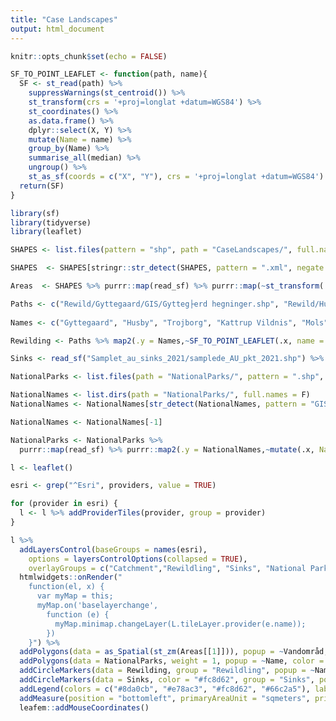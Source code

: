 ```yaml
---
title: "Case Landscapes"
output: html_document
---
```


```r
knitr::opts_chunk$set(echo = FALSE)

SF_TO_POINT_LEAFLET <- function(path, name){
  SF <- st_read(path) %>% 
    suppressWarnings(st_centroid()) %>% 
    st_transform(crs = '+proj=longlat +datum=WGS84') %>% 
    st_coordinates() %>% 
    as.data.frame() %>% 
    dplyr::select(X, Y) %>% 
    mutate(Name = name) %>% 
    group_by(Name) %>% 
    summarise_all(median) %>% 
    ungroup() %>% 
    st_as_sf(coords = c("X", "Y"), crs = '+proj=longlat +datum=WGS84')
  return(SF)
}

library(sf)
library(tidyverse)
library(leaflet)

SHAPES <- list.files(pattern = "shp", path = "CaseLandscapes/", full.names = T)

SHAPES  <- SHAPES[stringr::str_detect(SHAPES, pattern = ".xml", negate = T)]

Areas  <- SHAPES %>% purrr::map(read_sf) %>% purrr::map(~st_transform(.x ,crs = '+proj=longlat +datum=WGS84')) 

Paths <- c("Rewild/Gyttegaard/GIS/Gytteg├еrd hegninger.shp", "Rewild/Husby/Husby_ProjectArea.shp", "Rewild/Husby/Trojborg_ProjectArea.shp", "Rewild/KattrupVildnis/Kattrup_Vildnis_graense_jan2022.shp","Rewild/Mols/MolsRewildingArea_polygon2.shp","Rewild/RyeNoskov/RyeNorskov_Exp_Centroids.shp")
  
Names <- c("Gyttegaard", "Husby", "Trojborg", "Kattrup Vildnis", "Mols", "RyeNorskov")

Rewilding <- Paths %>% map2(.y = Names,~SF_TO_POINT_LEAFLET(.x, name = .y)) %>% purrr::reduce(bind_rows)

Sinks <- read_sf("Samplet_au_sinks_2021/samplede_AU_pkt_2021.shp") %>% st_transform(crs = '+proj=longlat +datum=WGS84')
```


```r

NationalParks <- list.files(path = "NationalParks/", pattern = ".shp", recursive = T, full.names = T)

NationalNames <- list.dirs(path = "NationalParks/", full.names = F)
NationalNames <- NationalNames[str_detect(NationalNames, pattern = "GIS", negate = T)]

NationalNames <- NationalNames[-1]

NationalParks <- NationalParks %>% 
  purrr::map(read_sf) %>% purrr::map2(.y = NationalNames,~mutate(.x, Name = .y)) %>% purrr::reduce(bind_rows) %>% st_transform(crs = '+proj=longlat +datum=WGS84')
```


```r
l <- leaflet() 

esri <- grep("^Esri", providers, value = TRUE)

for (provider in esri) {
  l <- l %>% addProviderTiles(provider, group = provider)
}

l %>%
  addLayersControl(baseGroups = names(esri),
    options = layersControlOptions(collapsed = TRUE),
    overlayGroups = c("Catchment","Rewildling", "Sinks", "National Parks"))  %>%
  htmlwidgets::onRender("
    function(el, x) {
      var myMap = this;
      myMap.on('baselayerchange',
        function (e) {
          myMap.minimap.changeLayer(L.tileLayer.provider(e.name));
        })
    }") %>% 
  addPolygons(data = as_Spatial(st_zm(Areas[[1]])), popup = ~Vandområd, group = "Catchment", weight = 1, color = "#8da0cb") %>%
  addPolygons(data = NationalParks, weight = 1, popup = ~Name, color = "#66c2a5", group = "National Parks") %>% 
  addCircleMarkers(data = Rewilding, group = "Rewildling", popup = ~Name, color = "#e78ac3") %>% 
  addCircleMarkers(data = Sinks, color = "#fc8d62", group = "Sinks", popup = ~Dato) %>% 
  addLegend(colors = c("#8da0cb", "#e78ac3", "#fc8d62", "#66c2a5"), labels = c("Catchment","Rewildling", "Sinks", "National Parks")) %>% 
  addMeasure(position = "bottomleft", primaryAreaUnit = "sqmeters", primaryLengthUnit = "meters", thousandsSep = ",") %>% 
  leafem::addMouseCoordinates()
```
